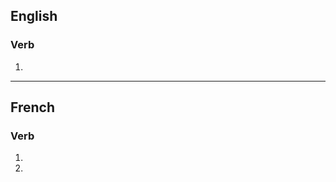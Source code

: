 {{also|utilisés}}
==English==

===Verb===
{{head|en|verb form}}

# {{en-third-person singular of|utilise}}

----

==French==

===Verb===
{{fr-verb-form}}

# {{inflection of|utiliser||2|s|pres|indc|lang=fr}}
# {{inflection of|utiliser||2|s|pres|subj|lang=fr}}